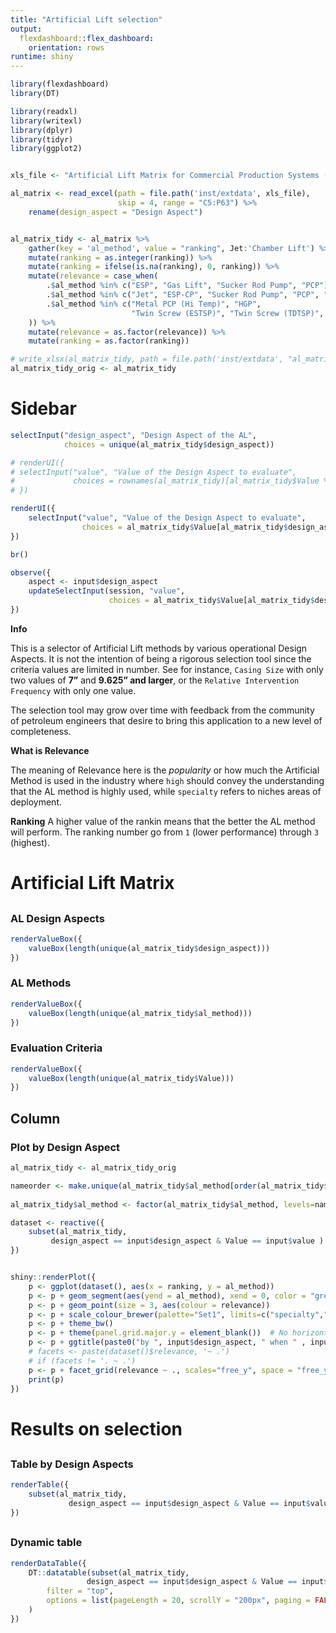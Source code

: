 ```yaml
---
title: "Artificial Lift selection"
output: 
  flexdashboard::flex_dashboard:
    orientation: rows
runtime: shiny    
---
```


```r
library(flexdashboard)
library(DT)
```


```r
library(readxl)
library(writexl)
library(dplyr)
library(tidyr)
library(ggplot2)


xls_file <- "Artificial Lift Matrix for Commercial Production Systems (CPS)14Aug062.xlsx"

al_matrix <- read_excel(path = file.path('inst/extdata', xls_file), 
                        skip = 4, range = "C5:P63") %>% 
    rename(design_aspect = "Design Aspect")


al_matrix_tidy <- al_matrix %>% 
    gather(key = 'al_method', value = "ranking", Jet:'Chamber Lift') %>% 
    mutate(ranking = as.integer(ranking)) %>% 
    mutate(ranking = ifelse(is.na(ranking), 0, ranking)) %>% 
    mutate(relevance = case_when(
        .$al_method %in% c("ESP", "Gas Lift", "Sucker Rod Pump", "PCP") ~ "high",
        .$al_method %in% c("Jet", "ESP-CP", "Sucker Rod Pump", "PCP", "HSP") ~ "low",
        .$al_method %in% c("Metal PCP (Hi Temp)", "HGP", 
                           "Twin Screw (ESTSP)", "Twin Screw (TDTSP)", "Chamber Lift") ~ "specialty"
    )) %>% 
    mutate(relevance = as.factor(relevance)) %>% 
    mutate(ranking = as.factor(ranking))

# write_xlsx(al_matrix_tidy, path = file.path('inst/extdata', "al_matrix_tidy.xlsx"))
al_matrix_tidy_orig <- al_matrix_tidy
```

# Sidebar {.sidebar data-width="350"}

```r
selectInput("design_aspect", "Design Aspect of the AL", 
            choices = unique(al_matrix_tidy$design_aspect))

# renderUI({
# selectInput("value", "Value of the Design Aspect to evaluate",
#             choices = rownames(al_matrix_tidy)[al_matrix_tidy$Value %in% input$design_aspect])
# })

renderUI({
    selectInput("value", "Value of the Design Aspect to evaluate",
                choices = al_matrix_tidy$Value[al_matrix_tidy$design_aspect == levels(al_matrix_tidy$design_aspect)[1]])
})

br()

observe({
    aspect <- input$design_aspect
    updateSelectInput(session, "value", 
                      choices = al_matrix_tidy$Value[al_matrix_tidy$design_aspect == aspect])
})    
```


**Info**

This is a selector of Artificial Lift methods by various operational Design Aspects. It is not the intention of being a rigorous selection tool since the criteria values are limited in number. See for instance, `Casing Size` with only two values of **7"** and **9.625" and larger**, or the `Relative Intervention Frequency` with only one value.

The selection tool may grow over time with feedback from the community of petroleum engineers that desire to bring this application to a new level of completeness.

**What is Relevance**

The meaning of Relevance here is the *popularity* or how much the Artificial Method is used in the industry where `high` should convey the understanding that the AL method is highly used, while `specialty` refers to niches areas of deployment.

**Ranking**
A higher value of the rankin means that the better the AL method will perform. The ranking number go from `1` (lower performance) through `3` (highest).



# Artificial Lift Matrix

## 

### AL Design Aspects {.value-box}

```r
renderValueBox({
    valueBox(length(unique(al_matrix_tidy$design_aspect)))
})
```

### AL Methods {.value-box}

```r
renderValueBox({
    valueBox(length(unique(al_matrix_tidy$al_method)))
})
```

### Evaluation Criteria  {.value-box}

```r
renderValueBox({
    valueBox(length(unique(al_matrix_tidy$Value)))
})
```

## Column

### Plot by Design Aspect

```r

al_matrix_tidy <- al_matrix_tidy_orig

nameorder <- make.unique(al_matrix_tidy$al_method[order(al_matrix_tidy$relevance, al_matrix_tidy$ranking)])
    
al_matrix_tidy$al_method <- factor(al_matrix_tidy$al_method, levels=nameorder)

dataset <- reactive({
    subset(al_matrix_tidy, 
         design_aspect == input$design_aspect & Value == input$value )    
})


shiny::renderPlot({
    p <- ggplot(dataset(), aes(x = ranking, y = al_method)) 
    p <- p + geom_segment(aes(yend = al_method), xend = 0, color = "grey50") 
    p <- p + geom_point(size = 3, aes(colour = relevance))
    p <- p + scale_colour_brewer(palette="Set1", limits=c("specialty","low", "high")) 
    p <- p + theme_bw()
    p <- p + theme(panel.grid.major.y = element_blank())  # No horizontal grid lines
    p <- p + ggtitle(paste0("by ", input$design_aspect, " when " , input$value))
    # facets <- paste(dataset()$relevance, '~ .')
    # if (facets != '. ~ .')
    p <- p + facet_grid(relevance ~ ., scales="free_y", space = "free_y")
    print(p)
})
```


# Results on selection

##  {data-orientation=rows}

### Table by Design Aspects

```r
renderTable({
    subset(al_matrix_tidy, 
             design_aspect == input$design_aspect & Value == input$value )
})
```

##  {data-orientation=rows}

### Dynamic table

```r
renderDataTable({
    DT::datatable(subset(al_matrix_tidy, 
                 design_aspect == input$design_aspect & Value == input$value ),
        filter = "top",
        options = list(pageLength = 20, scrollY = "200px", paging = FALSE)
    )
})    
```
